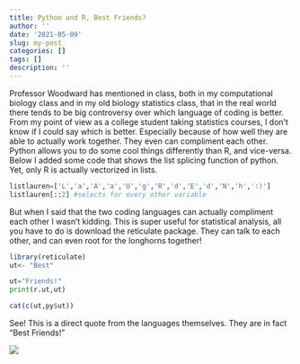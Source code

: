 ```yaml
---
title: Python and R, Best Friends?  
author: ''
date: '2021-05-09'
slug: my-post
categories: []
tags: []
description: ''
---
```

  
  
  Professor Woodward has mentioned in class, both in my computational biology class and in my old biology statistics class, that in the real world there tends to be big controversy over which language of coding is better. From my point of view as a college student taking statistics courses, I don't know if I could say which is better. Especially because of how well they are able to actually work together. They even can compliment each other. Python allows you to do some cool things differently than R, and vice-versa. Below I added some code that shows the list splicing function of python. Yet, only R is actually vectorized in lists. 

```python
listlauren=['L','a','A','a','U','g','R','d','E','d','N','h',':)']
listlauren[::2] #selects for every other variable 
```

But when I said that the two coding languages can actually compliment each other I wasn't kidding. This is super useful for statistical analysis, all you have to do is download the reticulate package. They can talk to each other, and can even root for the longhorns together!

```R
library(reticulate)
ut<- "Best"
```

```python
ut="Friends!"
print(r.ut,ut)
```

```R
cat(c(ut,py$ut)) 
```

See! This is a direct quote from the languages themselves. They are in fact "Best Friends!"

![](/post/2021-05-09-my-post_files/heart.png)
